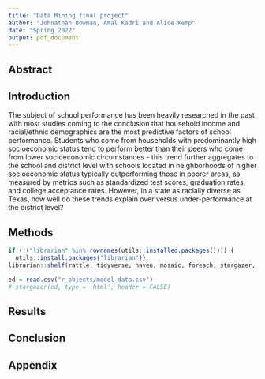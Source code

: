 ```yaml
---
title: "Data Mining final project"
author: "Johnathan Bowman, Amal Kadri and Alice Kemp"
date: "Spring 2022"
output: pdf_document
---
```


## Abstract

## Introduction
  The subject of school performance has been heavily researched in the past with most studies coming to the conclusion that household income and racial/ethnic demographics are the most predictive factors of school performance. Students who come from households with predominantly high socioeconomic status tend to perform better than their peers who come from lower socioeconomic circumstances - this trend further aggregates to the school and district level with schools located in neighborhoods of higher socioeconomic status typically outperforming those in poorer areas, as measured by metrics such as standardized test scores, graduation rates, and college acceptance rates. However, in a state as racially diverse as Texas, how well do these trends explain over versus under-performance at the district level?  

## Methods

```r
if (!("librarian" %in% rownames(utils::installed.packages()))) {
  utils::install.packages("librarian")}
librarian::shelf(rattle, tidyverse, haven, mosaic, foreach, stargazer, rpart, rpart.plot, caret, dplyr, mosaic, here, rsample, modelr, purrr, randomForest, randomForestExplainer, gbm, pdp, clusterR, cluster, clue, factoextra, lme4, viridis, ggspatial, basemaps, sf, rgeos, maptools, fdm2id, ggmap, scales, vip, kable, kableExtra)

ed = read.csv("r_objects/model_data.csv")
# stargazer(ed, type = 'html', header = FALSE)

```

## Results

## Conclusion

## Appendix